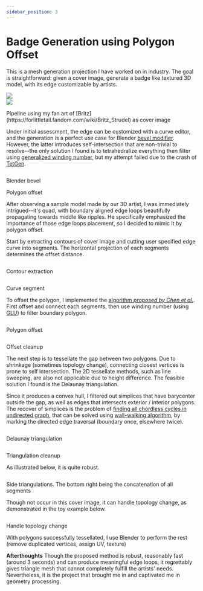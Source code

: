 ```yaml
---
sidebar_position: 3
---
```



# Badge Generation using Polygon Offset

This is a mesh generation projection I have worked on in industry. The goal is straightforward: given a cover image, generate a badge like textured 3D model, with its edge customizable by artists.

<div class="container" >
  <div class="row">
    <div class="col col--4">
      <img src="/img/polygon_offset/britz.png" />
    </div>
    <div class="col col--4">
      <img src="/img/polygon_offset/bezier.png" />
    </div>
    <div class="col col--4">
      <BadgeTeaser />
    </div>
  </div>
  <p style={{ textAlign: 'center' }}>Pipeline using my fan art of [Britz](https://forlittletail.fandom.com/wiki/Britz_Strudel) as cover image</p>
</div>

Under initial assessment, the edge can be customized with a curve editor, and the generation is a perfect use case for Blender [bevel modifier](https://en.wikibooks.org/wiki/Blender_3D:_Noob_to_Pro/Bevelling_a_Curve). However, the latter introduces self-intersection that are non-trivial to resolve--the only solution I found is to tetrahedralize everything then filter using [generalized winding number](https://igl.ethz.ch/projects/winding-number/), but my attempt failed due to the crash of [TetGen](https://wias-berlin.de/software/index.jsp?id=TetGen&lang=1).

<div class="container" >
  <div class="row row--no-gutters">
    <div class="col col--6">
      <Image img="/img/polygon_offset/blender_bevel_1.png"/>
    </div>
    <div class="col col--6">
      <Image img="/img/polygon_offset/polygon_offset_1.png"/>
    </div>
    <div class="col col--6">
      <Image img="/img/polygon_offset/blender_bevel_2.png"/>
    </div>
    <div class="col col--6">
      <Image img="/img/polygon_offset/polygon_offset_2.png"/>
    </div>
    <div class="col col--6">
      <p style={{ textAlign: 'center' }}>Blender bevel</p>
    </div>
    <div class="col col--6">
      <p style={{ textAlign: 'center' }}>Polygon offset</p>
    </div>
  </div>
</div>

After observing a sample model made by our 3D artist, I was immediately intrigued--it's quad, with boundary aligned edge loops beautifully propagating towards middle like ripples. He specifically emphasized the importance of those edge loops placement, so I decided to mimic it by polygon offset.

Start by extracting contours of cover image and cutting user specified edge curve into segments. The horizontal projection of each segments determines the offset distance.
<div class="container" >
  <div class="row row--no-gutters">
    <div class="col col--6">
      <Image img="/img/polygon_offset/contour.png"/>
      <p style={{ textAlign: 'center' }}>Contour extraction</p>
    </div>
    <div class="col col--6">
      <Image img="/img/polygon_offset/bezier_split.png"/>
      <p style={{ textAlign: 'center' }}>Curve segment</p>
    </div>
  </div>
</div>

To offset the polygon, I implemented the [algorithm <cite> proposed by Chen et al.</cite>](https://mcmains.me.berkeley.edu/pubs/DAC05OffsetPolygon.pdf). First offset and connect each segments, then use winding number (using [GLU](https://www.glprogramming.com/red/chapter11.html)) to filter boundary polygon.
<div class="container" >
  <div class="row row--no-gutters">
    <div class="col col--6">
      <Image img="/img/polygon_offset/offset_raw.png"/>
      <p style={{ textAlign: 'center' }}>Polygon offset</p>
    </div>
    <div class="col col--6">
      <Image img="/img/polygon_offset/offset_filter.png"/>
      <p style={{ textAlign: 'center' }}>Offset cleanup</p>
    </div>
  </div>
</div>

The next step is to tessellate the gap between two polygons. Due to shrinkage (sometimes topology change), connecting closest vertices is prone to self intersection. The 2D tessellate methods, such as line sweeping, are also not applicable due to height difference. The feasible solution I found is the Delaunay triangulation.

Since it produces a convex hull, I filtered out simplices that have barycenter outside the gap, as well as edges that intersects exterior / interior polygons. The recover of simplices is the problem of [finding all chordless cycles in undirected graph](https://stackoverflow.com/questions/4022662/find-all-chordless-cycles-in-an-undirected-graph), that can be solved using [wall-walking algorithm](https://stackoverflow.com/questions/838076/small-cycle-finding-in-a-planar-graph), by marking the directed edge traversal (boundary once, elsewhere twice).

<div class="container" >
  <div class="row row--no-gutters">
    <div class="col col--6">
      <Image img="/img/polygon_offset/delaunay_raw.png"/>
      <p style={{ textAlign: 'center' }}>Delaunay triangulation</p>
    </div>
    <div class="col col--6">
      <Image img="/img/polygon_offset/delaunay_filter.png"/>
      <p style={{ textAlign: 'center' }}>Triangulation cleanup</p>
    </div>
  </div>
</div>

As illustrated below, it is quite robust.
<div class="container" >
  <div class="row row--no-gutters">
    <div class="col col--6">
      <Image img="/img/polygon_offset/delaunay_sample_1.png"/>
    </div>
    <div class="col col--6">
      <Image img="/img/polygon_offset/delaunay_sample_2.png"/>
    </div>
    <div class="col col--6">
      <Image img="/img/polygon_offset/delaunay_sample_3.png"/>
    </div>
    <div class="col col--6">
      <Image img="/img/polygon_offset/delaunay_all.png"/>
    </div>
  </div>
  <p style={{ textAlign: 'center' }}>Side triangulations. The bottom right being the concatenation of all segments</p>
</div>

Though not occur in this cover image, it can handle topology change, as demonstrated in the toy example below.
<div class="container" >
  <div class="row row--no-gutters">
    <div class="col col--6">
      <Image img="/img/polygon_offset/topology_offset.png"/>
    </div>
    <div class="col col--6">
      <Image img="/img/polygon_offset/topology_delaunay.png"/>
    </div>
  </div>
  <p style={{ textAlign: 'center' }}>Handle topology change</p>
</div>

With polygons successfully tessellated, I use Blender to perform the rest (remove duplicated vertices, assign UV, texture)

**Afterthoughts** Though the proposed method is robust, reasonably fast (around 3 seconds) and can produce meaningful edge loops, it regrettably gives triangle mesh that cannot completely fulfill the artists' needs. Nevertheless, it is the project that brought me in and captivated me in geometry processing.